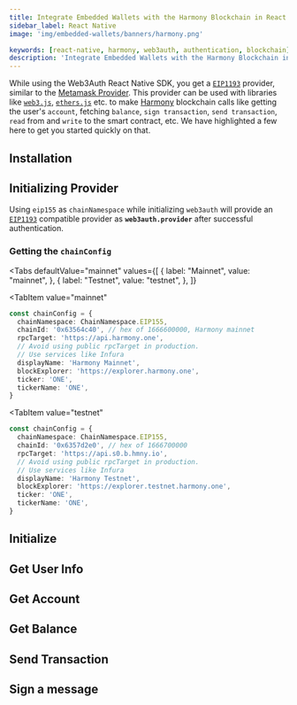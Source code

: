 ```yaml
---
title: Integrate Embedded Wallets with the Harmony Blockchain in React Native
sidebar_label: React Native
image: 'img/embedded-wallets/banners/harmony.png'

keywords: [react-native, harmony, web3auth, authentication, blockchain]
description: 'Integrate Embedded Wallets with the Harmony Blockchain in React Native | Embedded Wallets'
---
```



<SEO
  title="Integrate Embedded Wallets with the Harmony Blockchain in React Native"
  description="Integrate Embedded Wallets with the Harmony Blockchain in React Native | Embedded Wallets"
  image="https://docs.metamask.io/img/embedded-wallets/banners/harmony.png"
  slug="/embedded-wallets/connect-blockchain/evm/harmony/react-native"
/>

While using the Web3Auth React Native SDK, you get a [`EIP1193`](https://eips.ethereum.org/EIPS/eip-1193) provider, similar to the [Metamask Provider](https://docs.metamask.io/guide/ethereum-provider.html). This provider can be used with libraries like [`web3.js`](https://web3js.readthedocs.io/en/v1.2.8/getting-started.html), [`ethers.js`](https://docs.ethers.io/v5/getting-started/) etc. to make [Harmony](https://www.harmony.one/) blockchain calls like getting the user's `account`, fetching `balance`, `sign transaction`, `send transaction`, `read` from and `write` to the smart contract, etc. We have highlighted a few here to get you started quickly on that.

## Installation

<InstallationSnippet />

## Initializing Provider

Using `eip155` as `chainNamespace` while initializing `web3auth` will provide an [`EIP1193`](https://eips.ethereum.org/EIPS/eip-1193) compatible provider as **`web3auth.provider`** after successful authentication.

### Getting the `chainConfig`

<Tabs
 defaultValue="mainnet"
  values={[
    { label: "Mainnet", value: "mainnet", },
    { label: "Testnet", value: "testnet", },
  ]}
>
<TabItem
  value="mainnet"
>

```typescript
const chainConfig = {
  chainNamespace: ChainNamespace.EIP155,
  chainId: '0x63564c40', // hex of 1666600000, Harmony mainnet
  rpcTarget: 'https://api.harmony.one',
  // Avoid using public rpcTarget in production.
  // Use services like Infura
  displayName: 'Harmony Mainnet',
  blockExplorer: 'https://explorer.harmony.one',
  ticker: 'ONE',
  tickerName: 'ONE',
}
```

</TabItem>

<TabItem
  value="testnet"
>

```typescript
const chainConfig = {
  chainNamespace: ChainNamespace.EIP155,
  chainId: '0x6357d2e0', // hex of 1666700000
  rpcTarget: 'https://api.s0.b.hmny.io',
  // Avoid using public rpcTarget in production.
  // Use services like Infura
  displayName: 'Harmony Testnet',
  blockExplorer: 'https://explorer.testnet.harmony.one',
  ticker: 'ONE',
  tickerName: 'ONE',
}
```

</TabItem>
</Tabs>

## Initialize

<InitialisationSnippet />

## Get User Info

<UserInfoSnippet />

## Get Account

<GetAccountSnippet />

## Get Balance

<GetBalanceSnippet />

## Send Transaction

<SendTransactionSnippet />

## Sign a message

<SignMessageSnippet />
